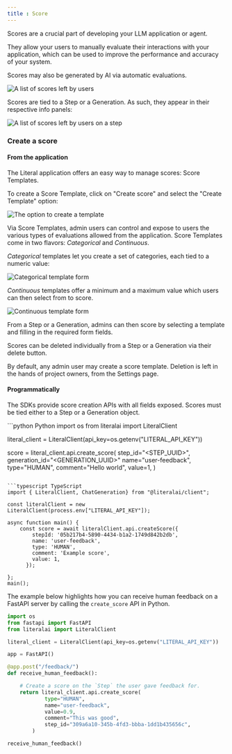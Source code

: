 ```yaml
---
title : Score
---
```


Scores are a crucial part of developing your LLM application or agent.

They allow your users to manually evaluate their interactions with your application, which can be used
to improve the performance and accuracy of your system.

Scores may also be generated by AI via automatic evaluations. 

<Frame caption="Example of Scores collected on Literal">     
  <img
    src="/images/scores.png"
    alt="A list of scores left by users"
  />
</Frame>

Scores are tied to a Step or a Generation. As such, they appear in their respective info panels:

<Frame caption="Example of Scores on a Step">
  <img
    src="/images/scores-on-step.png"
    alt="A list of scores left by users on a step"
  />
</Frame>

### Create a score

#### From the application

The Literal application offers an easy way to manage scores: Score Templates. 

To create a Score Template, click on "Create score" and select the "Create Template" option:

<Frame caption="Create Template option">
  <img
    src="/images/create-score-template.png"
    alt="The option to create a template"
  />
</Frame>

Via Score Templates, admin users can control and expose to users the various types of evaluations
allowed from the application. Score Templates come in two flavors: *Categorical* and *Continuous*. 

*Categorical* templates let you create a set of categories, each tied to a numeric value:

<Frame caption="Create categorical Score Template">
  <img
    src="/images/create-categorical-template.png"
    alt="Categorical template form"
  />
</Frame>

*Continuous* templates offer a minimum and a maximum value which users can then select from to score.

<Frame caption="Create continuous Score Template">
  <img
    src="/images/create-continuous-template.png"
    alt="Continuous template form"
  />
</Frame>

From a Step or a Generation, admins can then score by selecting a template and filling
in the required form fields.

Scores can be deleted individually from a Step or a Generation via their delete button.

By default, any admin user may create a score template. Deletion is left in the hands of
project owners, from the Settings page.

#### Programmatically

The SDKs provide score creation APIs with all fields exposed. Scores must be tied either
to a Step or a Generation object.

<CodeGroup>
```python Python
import os
from literalai import LiteralClient

literal_client = LiteralClient(api_key=os.getenv("LITERAL_API_KEY"))

score = literal_client.api.create_score(
            step_id="<STEP_UUID>",
            generation_id="<GENERATION_UUID>"
            name="user-feedback",
            type="HUMAN",
            comment="Hello world",
            value=1,
        )
```

```typescript TypeScript
import { LiteralClient, ChatGeneration} from "@literalai/client";

const literalClient = new LiteralClient(process.env["LITERAL_API_KEY"]);

async function main() {
    const score = await literalClient.api.createScore({
        stepId: '05b217b4-5890-4434-b1a2-1749d842b2db',
        name: 'user-feedback',
        type: 'HUMAN',
        comment: 'Example score',
        value: 1,
      });
      
};
main();
```
</CodeGroup>

The example below highlights how you can receive human feedback on a
FastAPI server by calling the `create_score` API in Python.

```python server.py
import os
from fastapi import FastAPI
from literalai import LiteralClient

literal_client = LiteralClient(api_key=os.getenv("LITERAL_API_KEY"))

app = FastAPI()

@app.post("/feedback/")
def receive_human_feedback():

    # Create a score on the `Step` the user gave feedback for.
    return literal_client.api.create_score(
            type="HUMAN",
            name="user-feedback",
            value=0.9,
            comment="This was good",
            step_id="309a6a10-345b-4fd3-bbba-1dd1b435656c",
        )

receive_human_feedback()
```
